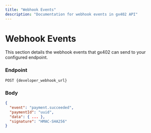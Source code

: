 ```yaml
---
title: "Webhook Events"
description: "Documentation for webhook events in gx402 API"
---
```


# Webhook Events

This section details the webhook events that gx402 can send to your configured endpoint.

### Endpoint
```
POST {developer_webhook_url}
```

### Body

```json
{
  "event": "payment.succeeded",
  "paymentId": "uuid",
  "data": { ... },
  "signature": "HMAC-SHA256"
}
```